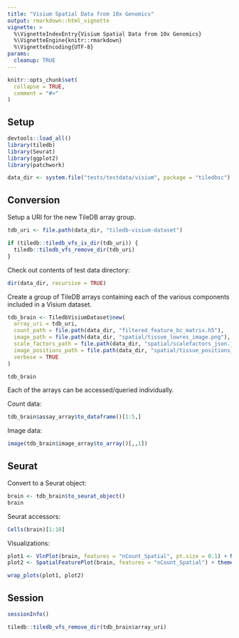 ```yaml
---
title: "Visium Spatial Data from 10x Genomics"
output: rmarkdown::html_vignette
vignette: >
  %\VignetteIndexEntry{Visium Spatial Data from 10x Genomics}
  %\VignetteEngine{knitr::rmarkdown}
  %\VignetteEncoding{UTF-8}
params:
  cleanup: TRUE
---
```


```r
knitr::opts_chunk$set(
  collapse = TRUE,
  comment = "#>"
)
```

## Setup

```r
devtools::load_all()
library(tiledb)
library(Seurat)
library(ggplot2)
library(patchwork)

data_dir <- system.file("tests/testdata/visium", package = "tiledbsc")
```

## Conversion

Setup a URI for the new TileDB array group.

```r
tdb_uri <- file.path(data_dir, "tiledb-visium-dataset")

if (tiledb::tiledb_vfs_is_dir(tdb_uri)) {
  tiledb::tiledb_vfs_remove_dir(tdb_uri)
}
```

Check out contents of test data directory:

```r
dir(data_dir, recursive = TRUE)
```

Create a group of TileDB arrays containing each of the various components included in a Visium dataset.

```r
tdb_brain <- TiledbVisiumDataset$new(
  array_uri = tdb_uri,
  count_path = file.path(data_dir, "filtered_feature_bc_matrix.h5"),
  image_path = file.path(data_dir, "spatial/tissue_lowres_image.png"),
  scale_factors_path = file.path(data_dir, "spatial/scalefactors_json.json"),
  image_positions_path = file.path(data_dir, "spatial/tissue_positions_list.csv"),
  verbose = TRUE
)

tdb_brain
```


Each of the arrays can be accessed/queried individually.

Count data:

```r
tdb_brain$assay_array$to_dataframe()[1:5,]
```


Image data:

```r
image(tdb_brain$image_array$to_array()[,,1])
```

## Seurat

Convert to a Seurat object:

```r
brain <- tdb_brain$to_seurat_object()
brain
```

Seurat accessors:

```r
Cells(brain)[1:10]
```

Visualizations:

```r
plot1 <- VlnPlot(brain, features = "nCount_Spatial", pt.size = 0.1) + NoLegend()
plot2 <- SpatialFeaturePlot(brain, features = "nCount_Spatial") + theme(legend.position = "right")

wrap_plots(plot1, plot2)
```


## Session

```r
sessionInfo()
```

```r
tiledb::tiledb_vfs_remove_dir(tdb_brain$array_uri)
```
